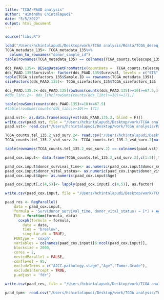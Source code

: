 ```yaml
---
title: "TCGA-PAAD analysis"
author: "Himanshu Chintalapudi"
date: "5/5/2022"
output: html_document
---
```


```r
source("libs.R")

```


```r
load("/Users/hchintalapudi/Desktop/work/TCGA analysis/Rdata/TCGA_deseq_135.Rdata")
TCGA_metadata_135<- TCGA_metadata_135%>%
  column_to_rownames("donor_sample_id")
table(rownames(TCGA_metadata_135) == colnames(TCGA_counts.telescope_135))

dds_PAAD.135<- DESeqDataSetFromMatrix(countData =  TCGA_counts.telescope_135, colData = TCGA_metadata_135, design = ~Survival )
dds_PAAD.135$Survival<- factor(dds_PAAD.135$Survival, levels = c("STS", "LTS"))
table(TCGA_sizefactors_135$Sample.ID == rownames(TCGA_metadata_135))
sizeFactors(dds_PAAD.135)<- TCGA_sizefactors_135$TCGA_sizefactors_135

dds_PAAD.135.2<-dds_PAAD.135[rowSums(counts(dds_PAAD.135)>=10)>=67.5,]
#dds_lihc.2<- dds_lihc[rowSums(counts(dds_lihc)>=10)>=171,]

table(rowSums(counts(dds_PAAD.135)>=10)>=67.5)
#table(rowSums(counts(dds_lihc)>=10)>= 171)

paad.vst<- as.data.frame(assay(vst(dds_PAAD.135.2, blind = F)))
write.csv(paad.vst, file = "/Users/hchintalapudi/Desktop/work/TCGA analysis/PanCancer/TCGA-PAAD/paad_vst_0.50_2673.csv")
paad.vst<- read.csv("/Users/hchintalapudi/Desktop/work/TCGA analysis/PanCancer/TCGA-PAAD/paad_vst_0.50_2673.csv", row.names = 1, check.names = F, stringsAsFactors = F)

TCGA_counts.tel_135.2_vsd_surv.2<- read.csv("/Users/hchintalapudi/Desktop/work/TCGA analysis/Coxph_analysis_02:15:21/TCGA_Coxph_input.csv", row.names = 1)
TCGA_counts.tel_135.2_vsd_surv.2<- TCGA_counts.tel_135.2_vsd_surv.2[match(colnames(paad.vst),rownames(TCGA_counts.tel_135.2_vsd_surv.2)),]

table(rownames(TCGA_counts.tel_135.2_vsd_surv.2) == colnames(paad.vst))

paad_cox.input<- data.frame(TCGA_counts.tel_135.2_vsd_surv.2[,c(1:5)],t(paad.vst))

paad_cox.input$donor_survival_time<- as.numeric(paad_cox.input$donor_survival_time)
paad_cox.input$donor_vital_status<- as.numeric(paad_cox.input$donor_vital_status)
paad_cox.input$Age<- as.numeric(paad_cox.input$Age)

paad_cox.input[,c(4,5)]<- lapply(paad_cox.input[,c(4,5)], as.factor)

write.csv(paad_cox.input, file = "/Users/hchintalapudi/Desktop/work/TCGA analysis/PanCancer/TCGA-PAAD/paad_cox_input_135.csv")

paad_res <- RegParallel(
    data = paad_cox.input,
    formula = 'Surv(donor_survival_time, donor_vital_status) ~ [*] + Age + AJCC.pathology.stage  + Tumor.Grade',
    FUN = function(formula, data)
      coxph(formula = formula,
        data = data,
        ties = 'breslow',
        singular.ok = TRUE),
    FUNtype = 'coxph',
    variables = colnames(paad_cox.input)[6:ncol(paad_cox.input)],
    blocksize = 2000,
    cores = 2,
    nestedParallel = FALSE,
    conflevel = 95,
    excludeTerms = c("AJCC.pathology.stage","Age","Tumor.Grade"),
    excludeIntercept = TRUE,
    p.adjust = 'fdr')

write.csv(paad_res, file = "/Users/hchintalapudi/Desktop/work/TCGA analysis/PanCancer/TCGA-PAAD/paad_cox_res_0.5_2673.csv")

paad_tpm<- read.csv("/Users/hchintalapudi/Desktop/work/TCGA analysis/TCGA_cellularcounts_TPM_wUpdatedGeneLengths_135.csv", row.names = 1, check.names = F)
```

